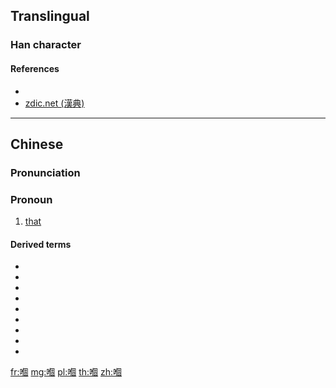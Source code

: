 {{character info/new}}
==Translingual==

===Han character===
{{Han char|rn=30|rad=口|as=10|sn=13|canj=ROWR|four=66000|ids=⿰口個}}

====References====
* {{Han ref|uh=55F0}}
* [http://www.zdic.net/z/16/js/55F0.htm zdic.net (漢典)]

----

==Chinese==
{{zh-forms|s=𠮶}}

===Pronunciation===
{{zh-pron
|m=gě
|c=go2
|cat=pron
}}

===Pronoun===
{{zh-pronoun}}

# {{lb|zh|Cantonese}} [[that]]

====Derived terms====
* {{zh-l|嗰個|that}}
* {{zh-l|嗰啲|those}}
* {{zh-l|嗰便|there}}
* {{zh-l|嗰度|there}}
* {{zh-l|嗰處|there}}
* {{zh-l|嗰次|that time}}
* {{zh-l|嗰陣|at the time}}
* {{zh-l|嗰排|in those days}}
* {{zh-l|嗰頭|over there}}

[[fr:嗰]]
[[mg:嗰]]
[[pl:嗰]]
[[th:嗰]]
[[zh:嗰]]